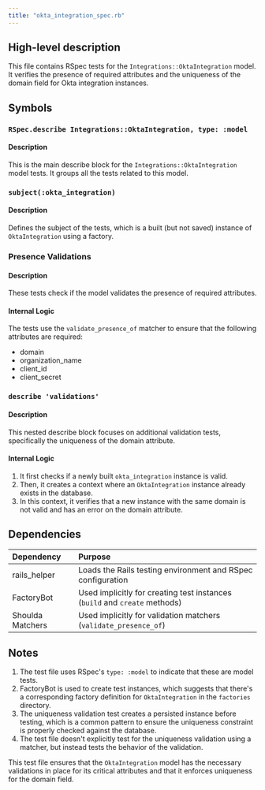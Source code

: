 ```yaml
---
title: "okta_integration_spec.rb"
---
```


## High-level description
This file contains RSpec tests for the `Integrations::OktaIntegration` model. It verifies the presence of required attributes and the uniqueness of the domain field for Okta integration instances.

## Symbols

### `RSpec.describe Integrations::OktaIntegration, type: :model`
#### Description
This is the main describe block for the `Integrations::OktaIntegration` model tests. It groups all the tests related to this model.

### `subject(:okta_integration)`
#### Description
Defines the subject of the tests, which is a built (but not saved) instance of `OktaIntegration` using a factory.

### Presence Validations
#### Description
These tests check if the model validates the presence of required attributes.

#### Internal Logic
The tests use the `validate_presence_of` matcher to ensure that the following attributes are required:
- domain
- organization_name
- client_id
- client_secret

### `describe 'validations'`
#### Description
This nested describe block focuses on additional validation tests, specifically the uniqueness of the domain attribute.

#### Internal Logic
1. It first checks if a newly built `okta_integration` instance is valid.
2. Then, it creates a context where an `OktaIntegration` instance already exists in the database.
3. In this context, it verifies that a new instance with the same domain is not valid and has an error on the domain attribute.

## Dependencies
| Dependency | Purpose |
|:-----------|:--------|
| rails_helper | Loads the Rails testing environment and RSpec configuration |
| FactoryBot | Used implicitly for creating test instances (`build` and `create` methods) |
| Shoulda Matchers | Used implicitly for validation matchers (`validate_presence_of`) |

## Notes
1. The test file uses RSpec's `type: :model` to indicate that these are model tests.
2. FactoryBot is used to create test instances, which suggests that there's a corresponding factory definition for `OktaIntegration` in the `factories` directory.
3. The uniqueness validation test creates a persisted instance before testing, which is a common pattern to ensure the uniqueness constraint is properly checked against the database.
4. The test file doesn't explicitly test for the uniqueness validation using a matcher, but instead tests the behavior of the validation.

This test file ensures that the `OktaIntegration` model has the necessary validations in place for its critical attributes and that it enforces uniqueness for the domain field.